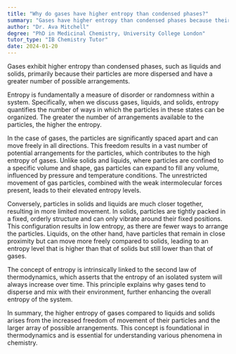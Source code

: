 ```yaml
---
title: "Why do gases have higher entropy than condensed phases?"
summary: "Gases have higher entropy than condensed phases because their particles are more spread out and have more possible arrangements."
author: "Dr. Ava Mitchell"
degree: "PhD in Medicinal Chemistry, University College London"
tutor_type: "IB Chemistry Tutor"
date: 2024-01-20
---
```


Gases exhibit higher entropy than condensed phases, such as liquids and solids, primarily because their particles are more dispersed and have a greater number of possible arrangements.

Entropy is fundamentally a measure of disorder or randomness within a system. Specifically, when we discuss gases, liquids, and solids, entropy quantifies the number of ways in which the particles in these states can be organized. The greater the number of arrangements available to the particles, the higher the entropy.

In the case of gases, the particles are significantly spaced apart and can move freely in all directions. This freedom results in a vast number of potential arrangements for the particles, which contributes to the high entropy of gases. Unlike solids and liquids, where particles are confined to a specific volume and shape, gas particles can expand to fill any volume, influenced by pressure and temperature conditions. The unrestricted movement of gas particles, combined with the weak intermolecular forces present, leads to their elevated entropy levels.

Conversely, particles in solids and liquids are much closer together, resulting in more limited movement. In solids, particles are tightly packed in a fixed, orderly structure and can only vibrate around their fixed positions. This configuration results in low entropy, as there are fewer ways to arrange the particles. Liquids, on the other hand, have particles that remain in close proximity but can move more freely compared to solids, leading to an entropy level that is higher than that of solids but still lower than that of gases.

The concept of entropy is intrinsically linked to the second law of thermodynamics, which asserts that the entropy of an isolated system will always increase over time. This principle explains why gases tend to disperse and mix with their environment, further enhancing the overall entropy of the system.

In summary, the higher entropy of gases compared to liquids and solids arises from the increased freedom of movement of their particles and the larger array of possible arrangements. This concept is foundational in thermodynamics and is essential for understanding various phenomena in chemistry.
    